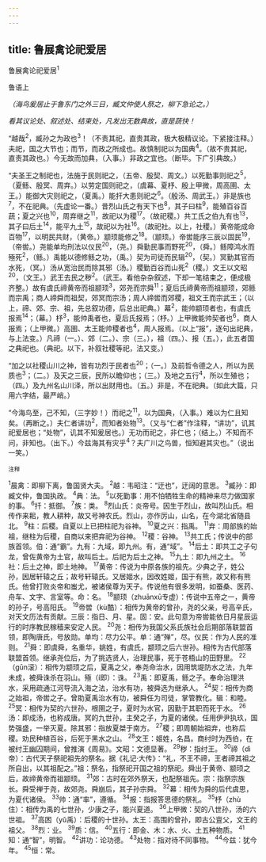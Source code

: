 ```yaml
---
---
---
```

title: 鲁展禽论祀爱居
---



鲁展禽论祀爱居<sup>1</sup>


鲁语上

*（海鸟爰居止于鲁东门之外三日，臧文仲使人祭之，柳下急论之。）*

*看其议论处、叙述处、结束处，凡发出无数典故，直是蔬快！*

“越哉<sup>2</sup>，臧孙之为政也<sup>3</sup>！（不责其祀，直贵其政，极大极精议论。下紧接注释。）夫祀，国之大节也；而节，而政之所成也。故慎制祀以为国典<sup>4</sup>。（故不贵其祀，直责其政也。）今无故而加典，（入事。）非政之宜也。（断毕。下广引典故。）

“夫圣王之制祀也，法施于民则祀之，（五帝、殷契、周文。）以死勤事则祀之<sup>5</sup>，（夏鲧、殷冥、周弃。）以劳定国则祀之，（虞幕、夏杼、殷上甲微，周高圉、太王。）能御大灾则祀之，（夏禹。）能扞大患则祀之<sup>6</sup>。（殷汤、周武王。）非是族也<sup>7</sup>，不在祀典。（先虚论一番。）昔烈山氏之有天下也<sup>8</sup>，其子曰柱<sup>9</sup>，能殖百谷百蔬；夏之兴也<sup>10</sup>，周弃继之<sup>11</sup>，故祀以为稷<sup>17</sup>。（故祀稷。）共工氏之伯九有也<sup>13</sup>，其子曰后土<sup>14</sup>，能平九土<sup>15</sup>，故祀以为社<sup>16</sup>。（故祀社。以上，社稷。）黄帝能成命百物<sup>17</sup>，以明民共财，（黄帝。）颛顼能修之<sup>18</sup>。（颛顼。）帝喾能序三辰以固民<sup>19</sup>，（帝喾。）尧能单均刑法以仪民<sup>20</sup>，（尧。）舜勤民事而野死<sup>20</sup>，（舜。）鲧障鸿水而殛死<sup>2</sup>，（鲧。）禹能以德修鲧之功，（禹。）契为司徒而民辑<sup>20</sup>，（契。）冥勤其官而水死，（冥。）汤从宽治民而除其邪（汤。）稷勤百谷而山死<sup>2</sup>（稷。）文王以文昭<sup>20</sup>，（文王。）武王去民之秽<sup>2</sup>。（武王。看他杂杂叙述，下却一笔结束之，便成极齐整。）故有虞氏禘黄帝而祖颛顼<sup>3</sup>，郊尧而宗舜<sup>11</sup>；夏后氏禘黄帝而祖颛顼，郊鲧而宗禹；商人禘舜而祖契，郊冥而宗汤；周人禘喾而郊稷，祖文王而宗武王；（以上，禘、郊、宗、祖，先总叙功德，后总出祀典。）幕<sup>2</sup>，能帅颛顼者也，有虞氏报焉<sup>14</sup>；（幕。）杼<sup>3</sup>，能帅禹者也，夏后氏报焉；（杼。）上甲微能帅契者也<sup>6</sup>，商人报焉；（上甲微。）高圉、太王能帅稷者也<sup>4</sup>，周人报焉。（以上“报”，逐句出祀典，与上法变。）凡禘（一。）、郊（二。）、宗（三。），祖（四。）、报（五。），此五者国之典祀也。（典祀。以下，补叙社稷等祀，法又变。）

“加之以社稷山川之神，皆有功烈于民者也<sup>20</sup>；（一。）及前哲令德之人，所以为民质也<sup>3</sup>；（二。）及天之三辰，民所以瞻仰也；（三。）及地之五行<sup>4</sup>，所以生殖也；（四。）及九州名山川泽，所以出财用也。（五。）非是，不在祀典。（如此大篇，只用六字结，最严峭。）

“今海鸟至，己不知，（三字妙！）而祀之<sup>11</sup>，以为国典，（入事。）难以为仁且知矣。（再断之。）夫仁者讲功<sup>2</sup>，而知者处物<sup>13</sup>。（又与“仁者”作注释，“讲功”，讥其祀爱居也；“处物”，讥其不知爰居也。）无功而祀之，非仁也；（结上。）不知而不问，非知也。（出下。）今兹海其有灾乎<sup>4</sup>？夫广川之鸟兽，恒知避其灾也。”（说出一笑。）

<sup>注释</sup>

<sup>1</sup>晨禽：即柳下离，鲁国贤大夫。
<sup>2</sup>越：韦昭注：“迂也”，迂阔的意思。
<sup>3</sup>臧孙：即臧文仲，鲁国执政。
<sup>4</sup>典：法。
<sup>5</sup>以死勤事：用不怕牺牲生命的精神来尽力做国家的事。
<sup>6</sup>扦：抵御。
<sup>7</sup>族：类。
<sup>8</sup>烈山氏：炎帝号。因生于烈山，故叫烈山氏。相传作来耜，教人耕种，故又号神农氏。烈山，亦作厉山，山名，在今湖北省随县北。
<sup>9</sup>柱：后稷。自夏以上已把柱祀为谷神。
<sup>10</sup>夏之兴：指禹。
<sup>11</sup>弃：周部族的始祖，继柱为后稷，自商以来把弃祀为谷神。
<sup>12</sup>稷：谷神。
<sup>13</sup>共工氏；传说中的部族首领。伯：通“霸”。九有：九域，即九州。有，通“域”。
<sup>14</sup>后土：即共工之子句龙，曾佐黄帝为土官，故叫后土。后祀为后土之神。
<sup>15</sup>九土：即九州之土。
<sup>16</sup>社：后土之神，即土地神。
<sup>17</sup>黄帝：传说为中原各族的祖先。少典之子，姓公孙，因居轩辕之丘；故号轩辕氏。又居姬水，因改姓姬，国于有熊，故又称有熊氏。他曾打败炎帝和蚩尤，被诸侯尊为天子。传说他有很多发明，如蚕桑、医药、舟车、文字、言室等。命：名。
<sup>18</sup>颛顼（zhuānxū专虚）：传说中五帝之一，黄帝的孙子，号高阳氏。
<sup>19</sup>帝喾（kù酷）：相传为黄帝的曾孙，尧的父亲，号高辛氏，对天文历法有贡献。三辰：指日、月、星。固：安。此句意为帝喾能依日月星辰运行的时序教民稼穑来安定人民。
<sup>20</sup>尧：相传为我国父系氏族社会后期部落联盟首领，即陶唐氏，号放勋。单均：尽力公平。单：通“殚”，尽。仪民：作为人民的准则。
<sup>21</sup>舜：即虞舜，名重华，姚姓，有虞氏，颛顼之后六世孙。相传为古代部落联盟首领。继承尧位后，为了挑选贤人，治理民事，死于苍梧山的田野里。
<sup>22</sup>（gūn滚）：相传为颛顼之后，夏禹之父，奉尧命治水，因用筑堤防水之法，九年未成，被舜诛杀在羽山。殛（í即）：诛。
<sup>23</sup>禹：即夏禹，鲧之子。奉命治理洪水，采用疏通江河导流入海之法，治水有功，被舜选为继承人。
<sup>24</sup>契：相传为商之始祖，帝喾之子。曾助夏禹治水有功，被舜任为司徒，掌管教化。辑：和睦。
<sup>25</sup>冥：相传为契的六世孙，根圉之子，夏时为水官，因勤于其职而死于水。
<sup>26</sup>汤：即成汤，也称成唐。冥的九世孙，主癸之子，为夏的诸侯。任用伊尹执玖，国势强盛，一举灭夏。除其邪：指放夏桀于南方。
<sup>27</sup>稷；即周朝始祖弃，也称后稷。劝民种植百谷，后死于黑水之山。
<sup>28</sup>文王：姬姓，名昌。商纣时为西伯，在被纣王幽囚期间，曾推演《周易》。文昭：文德显著。
<sup>29</sup>秽：指纣王。
<sup>30</sup>禘（dì帝）：古代天子祭祀祖先的祭名。据《礼记·大传》：“礼，不王不禘，王者禘其祖之所自出，以其祖配之。”祖：祭名，指祭祀开国之祖的祭祀。舜出于黄帝、颛顼之后，故禘黄帝而祖颛顼。
<sup>31</sup>郊：古时在郊外祭天，也配祭祖先。宗：指祭宗族长。舜受禅于尧，故郊尧。舜崩后，其子孙宗舜。
<sup>32</sup>幕：相传为舜的后代虞思，为夏代诸侯。
<sup>33</sup>帅：通“率”，遵循。
<sup>34</sup>报：指报答思德的祭礼。
<sup>35</sup>杼（zhù住）：相传为禹的七世孙，少康之子，能兴夏道。
<sup>36</sup>上甲微：契的八世孙，汤的六世祖。
<sup>37</sup>高困（yǔ禹）：后稷的十世孙。太王：高围的曾孙，即古公亶父，文王的祖父。
<sup>38</sup>烈：业。
<sup>39</sup>质：信。
<sup>40</sup>五行：即金、木：水、火、土五种物质。
<sup>41</sup>知：通“智”，明智。
<sup>42</sup>讲功：论功德。
<sup>43</sup>处物：指对待不同事物。
<sup>44</sup>今兹：犹今年。
<sup>45</sup>恒：常。